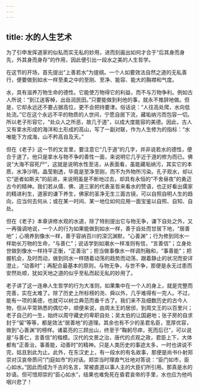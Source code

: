 ```yaml
---
---
---
```

title: 水的人生艺术
---




为了引申发挥道家的似私而实无私的妙用，进而刻画出如何才合于“后其身而身先，外其身而身存”的作用，因此便引出一段水之美的人生哲学。

在这节的开场，首先提出“上善若水”为提纲。一个人如要效法自然之道的无私善行，便要做到如水一样至柔之中的至刚、至净、能容、能大的胸襟和气度。

水，具有滋养万物生命的德性。它能使万物得它的利益，而不与万物争利。例如古人所说：“到江送客棹，出岳润民田。”只要能做到利他的事，就永不推辞地做。但是，它却永远还不要占据高位，更不会把持要津。俗话说：“人往高处爬，水向低处流。”它在这个永远不平的物质的人世间，宁愿自居下流，藏垢纳污而包容一切。所以老子形容它，“处众人之所恶，故几于道”，以成大度能容的美德。因此，古人又有拿水形成的海洋和土形成的高山，写了一副对联，作为人生修为的指标：“水唯能下方成海，山不矜高自及天。”

但在《老子》这一节的文言里，要注意它“几于道”的几字，并非说若水的德性，便合于道了。他只是拿水与物不争的善性一面，来说明它几乎近于道的修为而已。佛说“大海不容死尸”，这就是说明水性至洁，从表面看，虽能藏垢纳污，其实它的本质，水净沙明，晶莹剔透，毕竟是至净至刚，而不为外物所污染。孔子观水，却以它“逝者如斯夫”的前进，来说明虽是不断地过去，却具有永恒的“不舍昼夜”的勇迈古今的精神。我们若从儒、佛、道三家的代表圣哲来看水的赞语，也正好看出儒家的精进利生，道家的谦下养生，佛家的圣净无生三面古镜，可以自照自明人生的趋向，应当何去何从；或在某一时间、某一地位如何应用一面宝鉴以自照、自知、自处。

但在《老子》本章讲修水观的水道，除了特别提出它与物无争，谦下自处之外，又一再强调地说，一个人的行为如果能做到如水一样，善于自处而甘居下地，“居善地”；心境养到像水一样，善于容纳百川的深沉渊默，“心善渊”；行为修到同水一样助长万物的生命，“与善仁”；说话学到如潮水一样准则有信，“言善信”；立身处世做到像水一样持平正衡，“正善治”；担当做事像水一样调剂融和，“事善能”；把握机会，及时而动，做到同水一样随着动荡的趋势而动荡，跟着静止的状况而安详澄止，“动善时”；再配合最基本的原则，与物无争，与世不争，那便是永无过患而安然处顺，犹如天地之道的似乎至私而起无私的妙用了。

老子讲了这一连串人生哲学的行为大准则，如果集中在一个人的身上，就是完整而完善，实在太难了。除了历史上所标榜的尧、舜以外，几乎难得有一完人。不过，能有一项的美德，也就可以树立典范而垂千古了。我们来不及细数历史的古今人物，但从平常熟悉的偶忆中，顺便来说，由周太王的居邠，到周文王的以百里兴；老子自己的一生，始终以周守藏史的卑职自处；吴太伯的让国避地；张子房的自求封于“留”等等，都是效法“居善地”的道理。其余也有不少的圣君名臣，宽厚优容，做到“心善渊”的榜样。诸葛亮的三顾出山，终至于“鞠躬尽瘁，死而后已”，可以说是“与善仁，言善信”的楷模。汉代的文景之治，唐代的贞观之政，君臣上下，大体都有“正善治，事善能，动善时”的精神。只是人类历史的事迹太多，一时也讲说不完，姑且到此为止。此外，在东汉史上，有一段水的有名故事，那便是尚书仆射郑崇对汉哀帝质问“门庭如市”的对话。郑崇当时理直气壮地对答说：“臣门如市，臣心如水。”因此而成为千古的名言，常被直道以事人主的大臣们所引用。那真是水的妙语。但可惜郑崇的“臣心如水”，结果也难免死在昏君哀帝的手里，水也应为他呜咽兴悲了！